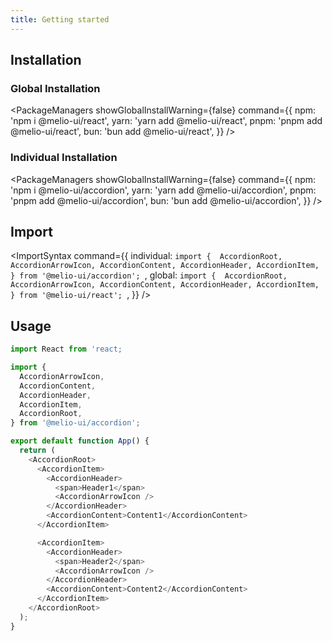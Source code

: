 ```yaml
---
title: Getting started
---
```


## Installation

### Global Installation

<PackageManagers
  showGlobalInstallWarning={false}
  command={{
    npm: 'npm i @melio-ui/react',
    yarn: 'yarn add @melio-ui/react',
    pnpm: 'pnpm add @melio-ui/react',
    bun: 'bun add @melio-ui/react',
  }}
/>

### Individual Installation

<PackageManagers
  showGlobalInstallWarning={false}
  command={{
    npm: 'npm i @melio-ui/accordion',
    yarn: 'yarn add @melio-ui/accordion',
    pnpm: 'pnpm add @melio-ui/accordion',
    bun: 'bun add @melio-ui/accordion',
  }}
/>

## Import

<ImportSyntax
  command={{
    individual: `import { 
  AccordionRoot,
  AccordionArrowIcon,
  AccordionContent,
  AccordionHeader,
  AccordionItem,
} from '@melio-ui/accordion';
`,
    global: `import { 
  AccordionRoot,
  AccordionArrowIcon,
  AccordionContent,
  AccordionHeader,
  AccordionItem,
} from '@melio-ui/react';
`,
  }}
/>

## Usage

```js
import React from 'react;

import {
  AccordionArrowIcon,
  AccordionContent,
  AccordionHeader,
  AccordionItem,
  AccordionRoot,
} from '@melio-ui/accordion';

export default function App() {
  return (
    <AccordionRoot>
      <AccordionItem>
        <AccordionHeader>
          <span>Header1</span>
          <AccordionArrowIcon />
        </AccordionHeader>
        <AccordionContent>Content1</AccordionContent>
      </AccordionItem>

      <AccordionItem>
        <AccordionHeader>
          <span>Header2</span>
          <AccordionArrowIcon />
        </AccordionHeader>
        <AccordionContent>Content2</AccordionContent>
      </AccordionItem>
    </AccordionRoot>
  );
}
```
